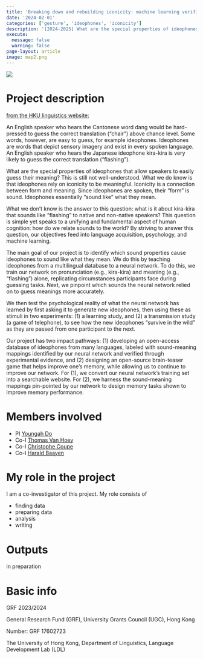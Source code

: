 ```yaml
---
title: 'Breaking down and rebuilding iconicity: machine learning verified by human learning'
date: '2024-02-01'
categories: ['gesture', 'ideophones', 'iconicity']
description: '[2024-2025] What are the special properties of ideophones that allow speakers to easily guess their meaning?'
execute: 
  message: false
  warning: false
page-layout: article
image: map2.png
---
```



![](map2.png)



# Project description

[from the HKU linguistics website:](https://linguistics.hku.hk/research_ling_current_grant_2024_yd1/)

An English speaker who hears the Cantonese word dang would be hard-pressed to guess the correct translation (“chair”) above chance level. Some words, however, are easy to guess, for example ideophones. Ideophones are words that depict sensory imagery and exist in every spoken language. An English speaker who hears the Japanese ideophone kira-kira is very likely to guess the correct translation (“flashing”).

What are the special properties of ideophones that allow speakers to easily guess their meaning? This is still not well-understood. What we do know is that ideophones rely on iconicity to be meaningful. Iconicity is a connection between form and meaning. Since ideophones are spoken, their “form” is sound. Ideophones essentially “sound like” what they mean.

What we don’t know is the answer to this question: what is it about kira-kira that sounds like “flashing” to native and non-native speakers? This question is simple yet speaks to a unifying and fundamental aspect of human cognition: how do we relate sounds to the world? By striving to answer this question, our objectives feed into language acquisition, psychology, and machine learning.

The main goal of our project is to identify which sound properties cause ideophones to sound like what they mean. We do this by teaching ideophones from a multilingual database to a neural network. To do this, we train our network on pronunciation (e.g., kira-kira) and meaning (e.g., “flashing”) alone, replicating circumstances participants face during guessing tasks. Next, we pinpoint which sounds the neural network relied on to guess meanings more accurately.

We then test the psychological reality of what the neural network has learned by first asking it to generate new ideophones, then using these as stimuli in two experiments: (1) a learning study, and (2) a transmission study (a game of telephone), to see how the new ideophones “survive in the wild” as they are passed from one participant to the next.

Our project has two impact pathways: (1) developing an open-access database of ideophones from many languages, labeled with sound-meaning mappings identified by our neural network and verified through experimental evidence, and (2) designing an open-source brain-teaser game that helps improve one’s memory, while allowing us to continue to improve our network. For (1), we convert our neural network’s training set into a searchable website. For (2), we harness the sound-meaning mappings pin-pointed by our network to design memory tasks shown to improve memory performance.


# Members involved

* PI   [Youngah Do](https://hub.hku.hk/cris/rp/rp02160)
* Co-I [Thomas Van Hoey](https://thomasvanhoey.com)
* Co-I [Christophe Coupe](https://hdt.arts.hku.hk/christophe-coupe)
* Co-I [Harald Baayen](https://uni-tuebingen.de/en/faculties/faculty-of-humanities/departments/modern-languages/department-of-linguistics/chairs/quantitative-linguistics/staff/harald-baayen/)


# My role in the project

I am a co-investigator of this project.
My role consists of 

* finding data
* preparing data
* analysis
* writing 


# Outputs

in preparation


<!-- ## Papers related to this project -->


<!-- ## Papers benefiting from the research environment -->


<!-- ## Related blog posts -->



# Basic info

::: {.card}
GRF 2023/2024

<!-- Amount: 846,300 HKD -->

General Research Fund (GRF), University Grants Council (UGC), Hong Kong

Number: GRF 17602723

The University of Hong Kong, Department of Linguistics, Language Development Lab (LDL)
:::











